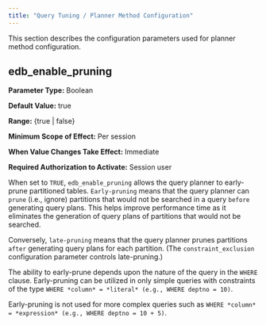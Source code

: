 ```yaml
---
title: "Query Tuning / Planner Method Configuration"
---
```


<div id="query_tuning_planner_method_configuration" class="registered_link"></div>

This section describes the configuration parameters used for planner method configuration.

## edb_enable_pruning

**Parameter Type:** Boolean

**Default Value:** true

**Range:** {true | false}

**Minimum Scope of Effect:** Per session

**When Value Changes Take Effect:** Immediate

**Required Authorization to Activate:** Session user

When set to `TRUE`, `edb_enable_pruning` allows the query planner to early-prune partitioned tables. `Early-pruning` means that the query planner can `prune` (i.e., ignore) partitions that would not be searched in a query `before` generating query plans. This helps improve performance time as it eliminates the generation of query plans of partitions that would not be searched.

Conversely, `late-pruning` means that the query planner prunes partitions `after` generating query plans for each partition. (The `constraint_exclusion` configuration parameter controls late-pruning.)

The ability to early-prune depends upon the nature of the query in the `WHERE` clause. Early-pruning can be utilized in only simple queries with constraints of the type `WHERE *column* = *literal* (e.g., WHERE deptno = 10)`.

Early-pruning is not used for more complex queries such as `WHERE *column* = *expression* (e.g., WHERE deptno = 10 + 5)`.
